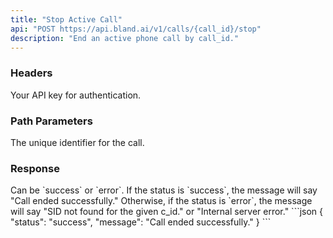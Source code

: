 ```yaml
---
title: "Stop Active Call"
api: "POST https://api.bland.ai/v1/calls/{call_id}/stop"
description: "End an active phone call by call_id."
---
```


### Headers

<ParamField header="authorization" type="string" required>
  Your API key for authentication.
</ParamField>

### Path Parameters

<ParamField path="call_id" type="string" required>
  The unique identifier for the call.
</ParamField>

### Response

<ResponseField name="status" type="string">
  Can be `success` or `error`.
</ResponseField>

<ResponseField name="message" type="string">
  If the status is `success`, the message will say "Call ended successfully."
  Otherwise, if the status is `error`, the message will say "SID not found for
  the given c_id." or "Internal server error."
</ResponseField>

<ResponseExample>
```json
{
  "status": "success",
  "message": "Call ended successfully."
}
```
</ResponseExample>


